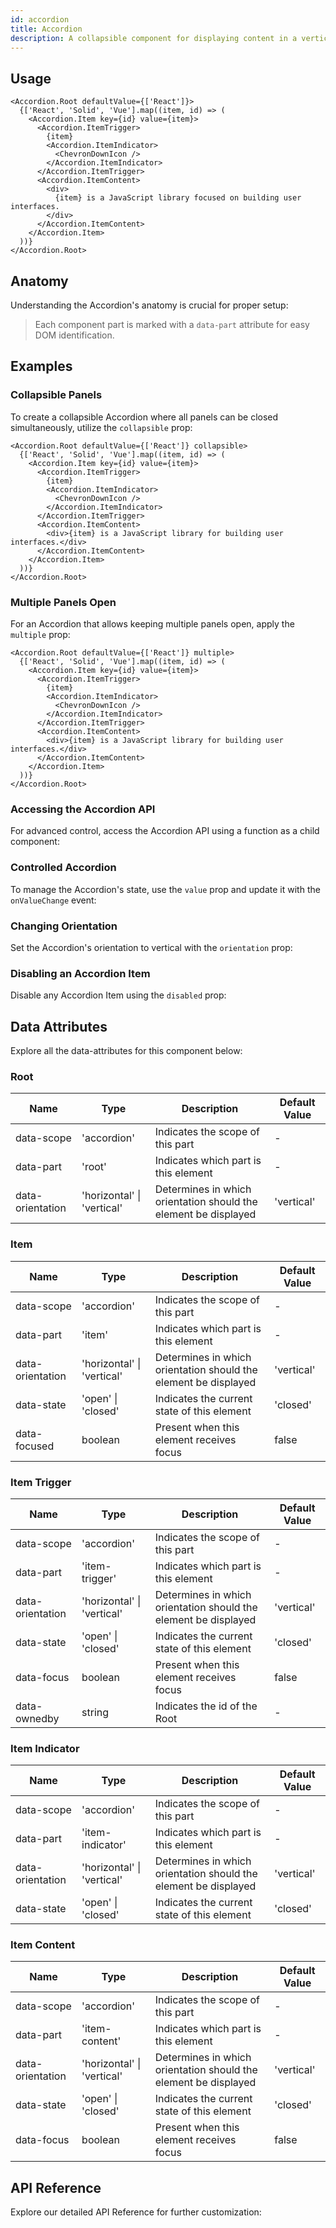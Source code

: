 ```yaml
---
id: accordion
title: Accordion
description: A collapsible component for displaying content in a vertical stack.
---
```



## Usage

```tsx live story=Basic
<Accordion.Root defaultValue={['React']}>
  {['React', 'Solid', 'Vue'].map((item, id) => (
    <Accordion.Item key={id} value={item}>
      <Accordion.ItemTrigger>
        {item}
        <Accordion.ItemIndicator>
          <ChevronDownIcon />
        </Accordion.ItemIndicator>
      </Accordion.ItemTrigger>
      <Accordion.ItemContent>
        <div>
          {item} is a JavaScript library focused on building user interfaces.
        </div>
      </Accordion.ItemContent>
    </Accordion.Item>
  ))}
</Accordion.Root>
```

## Anatomy

Understanding the Accordion's anatomy is crucial for proper setup:

> Each component part is marked with a `data-part` attribute for easy DOM
> identification.

<Anatomy id="accordion" />

## Examples

### Collapsible Panels

To create a collapsible Accordion where all panels can be closed simultaneously,
utilize the `collapsible` prop:

```tsx live story=Collapsible
<Accordion.Root defaultValue={['React']} collapsible>
  {['React', 'Solid', 'Vue'].map((item, id) => (
    <Accordion.Item key={id} value={item}>
      <Accordion.ItemTrigger>
        {item}
        <Accordion.ItemIndicator>
          <ChevronDownIcon />
        </Accordion.ItemIndicator>
      </Accordion.ItemTrigger>
      <Accordion.ItemContent>
        <div>{item} is a JavaScript library for building user interfaces.</div>
      </Accordion.ItemContent>
    </Accordion.Item>
  ))}
</Accordion.Root>
```

### Multiple Panels Open

For an Accordion that allows keeping multiple panels open, apply the `multiple`
prop:

```tsx live story=Multiple
<Accordion.Root defaultValue={['React']} multiple>
  {['React', 'Solid', 'Vue'].map((item, id) => (
    <Accordion.Item key={id} value={item}>
      <Accordion.ItemTrigger>
        {item}
        <Accordion.ItemIndicator>
          <ChevronDownIcon />
        </Accordion.ItemIndicator>
      </Accordion.ItemTrigger>
      <Accordion.ItemContent>
        <div>{item} is a JavaScript library for building user interfaces.</div>
      </Accordion.ItemContent>
    </Accordion.Item>
  ))}
</Accordion.Root>
```

### Accessing the Accordion API

For advanced control, access the Accordion API using a function as a child
component:

<Story id="RenderProp" />

### Controlled Accordion

To manage the Accordion's state, use the `value` prop and update it with the
`onValueChange` event:

<Story id="Controlled" />

### Changing Orientation

Set the Accordion's orientation to vertical with the `orientation` prop:

<Story id="Vertical" />

### Disabling an Accordion Item

Disable any Accordion Item using the `disabled` prop:

<Story id="Disabled" />

## Data Attributes

Explore all the data-attributes for this component below:

### Root

| Name | Type | Description | Default Value |
| ---- | ---- | ----------- | ------------- |
| data-scope | 'accordion' | Indicates the scope of this part | - |
| data-part | 'root' | Indicates which part is this element | - |
| data-orientation | 'horizontal' \| 'vertical' | Determines in which orientation should the element be displayed | 'vertical' |

### Item

| Name | Type | Description | Default Value |
| ---- | ---- | ----------- | ------------- |
| data-scope | 'accordion' | Indicates the scope of this part | - |
| data-part | 'item' | Indicates which part is this element | - |
| data-orientation | 'horizontal' \| 'vertical' | Determines in which orientation should the element be displayed | 'vertical' |
| data-state | 'open' \| 'closed' | Indicates the current state of this element | 'closed' |
| data-focused | boolean | Present when this element receives focus | false

### Item Trigger


| Name | Type | Description | Default Value |
| ---- | ---- | ----------- | ------------- |
| data-scope | 'accordion' | Indicates the scope of this part | - |
| data-part | 'item-trigger' | Indicates which part is this element | - |
| data-orientation | 'horizontal' \| 'vertical' | Determines in which orientation should the element be displayed | 'vertical' |
| data-state | 'open' \| 'closed' | Indicates the current state of this element | 'closed' |
| data-focus | boolean | Present when this element receives focus | false |
| data-ownedby | string | Indicates the id of the Root | - |

### Item Indicator

| Name | Type | Description | Default Value |
| ---- | ---- | ----------- | ------------- |
| data-scope | 'accordion' | Indicates the scope of this part | - |
| data-part | 'item-indicator' | Indicates which part is this element | - |
| data-orientation | 'horizontal' \| 'vertical' | Determines in which orientation should the element be displayed | 'vertical' |
| data-state | 'open' \| 'closed' | Indicates the current state of this element | 'closed' |

### Item Content 

| Name | Type | Description | Default Value |
| ---- | ---- | ----------- | ------------- |
| data-scope | 'accordion' | Indicates the scope of this part | - |
| data-part | 'item-content' | Indicates which part is this element | - |
| data-orientation | 'horizontal' \| 'vertical' | Determines in which orientation should the element be displayed | 'vertical' |
| data-state | 'open' \| 'closed' | Indicates the current state of this element | 'closed' |
| data-focus | boolean | Present when this element receives focus | false |

## API Reference

Explore our detailed API Reference for further customization: 

<ComponentTypes />
